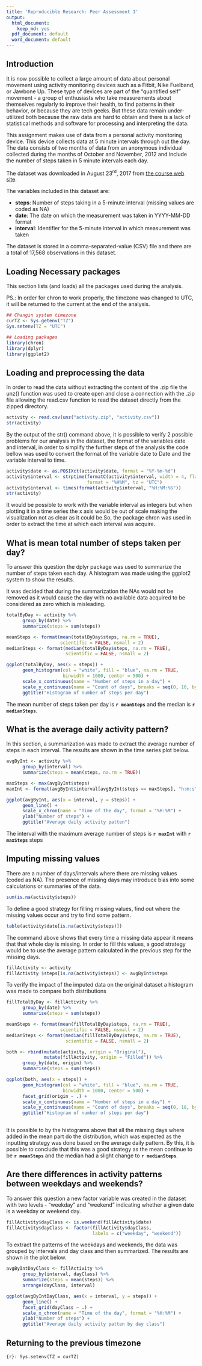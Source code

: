 ```yaml
---
title: 'Reproducible Research: Peer Assessment 1'
output:
  html_document:
    keep_md: yes
  pdf_document: default
  word_document: default
---
```


## Introduction

It is now possible to collect a large amount of data about personal movement using activity monitoring devices such as a Fitbit, Nike Fuelband, or Jawbone Up. These type of devices are part of the "quantified self" movement - a group of enthusiasts who take measurements about themselves regularly to improve their health, to find patterns in their behavior, or because they are tech geeks. But these data remain under-utilized both because the raw data are hard to obtain and there is a lack of statistical methods and software for processing and interpreting the data.

This assignment makes use of data from a personal activity monitoring device. This device collects data at 5 minute intervals through out the day. The data consists of two months of data from an anonymous individual collected during the months of October and November, 2012 and include the number of steps taken in 5 minute intervals each day.

The dataset was downloaded in August 23<sup>rd</sup>, 2017 from [the course web site](https://d396qusza40orc.cloudfront.net/repdata%2Fdata%2Factivity.zip).

The variables included in this dataset are:

- **steps**: Number of steps taking in a 5-minute interval (missing values are coded as NA)
- **date**: The date on which the measurement was taken in YYYY-MM-DD format
- **interval**: Identifier for the 5-minute interval in which measurement was taken

The dataset is stored in a comma-separated-value (CSV) file and there are a total of 17,568 observations in this dataset.

## Loading Necessary packages

This section lists (and loads) all the packages used during the analysis.

PS.: In order for chron to work properly, the timezone was changed to UTC, it will be returned to the current at the end of the analysis.

```r
## Changin system timezone
curTZ <- Sys.getenv("TZ")
Sys.setenv(TZ = "UTC")

## Loading packages
library(chron)
library(dplyr)
library(ggplot2)
```

## Loading and preprocessing the data

In order to read the data without extracting the content of the .zip file the unz() function was used to create open and close a connection with the .zip file allowing the read.csv function to read the dataset directly from the zipped directory.

```r
activity <- read.csv(unz("activity.zip", "activity.csv"))
str(activity)
```

By the output of the str() command above, it is possible to verify 2 possible problems for our analysis in the dataset, the format of the variables date and interval, in order to simplify the further steps of the analysis the code bellow was used to convert the format of the variable date to Date and the variable interval to time.

```r
activity$date <- as.POSIXct(activity$date, format = "%Y-%m-%d")
activity$interval <- strptime(formatC(activity$interval, width = 4, flag = "0"),
                              format = "%H%M", tz = "UTC")
activity$interval <- times(format(activity$interval, "%H:%M:%S"))
str(activity)
```

It would be possible to work with the variable interval as integers but when plotting it in a time series the x axis would be out of scale making the visualization not as clear as it could be.So, the package chron was used in order to extract the time at which each interval was acquire.

## What is mean total number of steps taken per day?

To answer this question the dplyr package was used to summarize the number of steps taken each day. A histogram was made using the ggplot2 system to show the results.

It was decided that during the summarization the NAs would not be removed as it would cause the day with no available data acquired to be considered as zero which is misleading.

```r
totalByDay <- activity %>%
      group_by(date) %>%
      summarize(steps = sum(steps))

meanSteps <- format(mean(totalByDay$steps, na.rm = TRUE),
                    scientific = FALSE, nsmall = 2)
medianSteps <- format(median(totalByDay$steps, na.rm = TRUE),
                      scientific = FALSE, nsmall = 2)

ggplot(totalByDay, aes(x = steps)) + 
      geom_histogram(col = "white", fill = "blue", na.rm = TRUE, 
                     binwidth = 1000, center = 500) + 
      scale_x_continuous(name = "Number of steps in a day") +
      scale_y_continuous(name = "Count of days", breaks = seq(0, 10, by = 2)) +
      ggtitle("Histogram of number of steps per day") 
```

The mean number of steps taken per day is **`r meanSteps`** and the median is **`r medianSteps`**.

## What is the average daily activity pattern?

In this section, a summarization was made to extract the average number of steps in each interval. The results are shown in the time series plot below.

```r
avgByInt <- activity %>%
      group_by(interval) %>%
      summarize(steps = mean(steps, na.rm = TRUE))

maxSteps <- max(avgByInt$steps)
maxInt <- format(avgByInt$interval[avgByInt$steps == maxSteps], "h:m:s")

ggplot(avgByInt, aes(x = interval, y = steps)) + 
      geom_line() +
      scale_x_chron(name = "Time of the day", format = "%H:%M") +
      ylab("Number of steps") +
      ggtitle("Average daily activity patten")

```

The interval with the maximum average number of steps is **`r maxInt`** with **`r maxSteps`** steps

## Imputing missing values

There are a number of days/intervals where there are missing values (coded as NA). The presence of missing days may introduce bias into some calculations or summaries of the data.

```r
sum(is.na(activity$steps))
```

To define a good strategy for filling missing values, find out where the missing values occur and try to find some pattern.

```r
table(activity$date[is.na(activity$steps)])
```

The command above shows that every time a missing data appear it means that that whole day is missing. In order to fill this values, a good strategy would be to use the average pattern calculated in the previous step for the missing days.

```r
fillActivity <- activity
fillActivity $steps[is.na(activity$steps)] <- avgByInt$steps
```

To verify the impact of the imputed data on the original dataset a histogram was made to compare both distributions

```r
fillTotalByDay <- fillActivity %>% 
      group_by(date) %>%
      summarise(steps = sum(steps))

meanSteps <- format(mean(fillTotalByDay$steps, na.rm = TRUE), 
                    scientific = FALSE, nsmall = 2)
medianSteps <- format(median(fillTotalByDay$steps, na.rm = TRUE), 
                      scientific = FALSE, nsmall = 2)

both <- rbind(mutate(activity, origin = "Original"), 
              mutate(fillActivity, origin = "Filled")) %>%
      group_by(date, origin) %>%
      summarise(steps = sum(steps))

ggplot(both, aes(x = steps)) + 
      geom_histogram(col = "white", fill = "blue", na.rm = TRUE, 
                     binwidth = 1000, center = 500) +
      facet_grid(origin ~ .) +
      scale_x_continuous(name = "Number of steps in a day") +
      scale_y_continuous(name = "Count of days", breaks = seq(0, 18, by = 2)) +
      ggtitle("Histogram of number of steps per day") 
      
```

It is possible to by the histograms above that all the missing days where added in the mean part do the distribution, which was expected as the inputting strategy was done based on the average daily pattern. By this, it is possible to conclude that this was a good strategy as the mean continue to be **`r meanSteps`** and the median had a slight change to **`r medianSteps`**.

## Are there differences in activity patterns between weekdays and weekends?

To answer this question a new factor variable was created in the dataset with two levels - "weekday" and "weekend" indicating whether a given date is a weekday or weekend day.

```r
fillActivity$dayClass <- is.weekend(fillActivity$date)
fillActivity$dayClass <- factor(fillActivity$dayClass, 
                                labels = c("weekday", "weekend"))
```

To extract the patterns of the weekdays and weekends, the data was grouped by intervals and day class and then summarized. The results are shown in the plot below.

```r
avgByIntDayClass <- fillActivity %>%
      group_by(interval, dayClass) %>%
      summarize(steps = mean(steps)) %>%
      arrange(dayClass, interval)

ggplot(avgByIntDayClass, aes(x = interval, y = steps)) +
      geom_line() +
      facet_grid(dayClass ~ .) +
      scale_x_chron(name = "Time of the day", format = "%H:%M") +
      ylab("Number of steps") +
      ggtitle("Average daily activity patten by day class")
```

## Returning to the previous timezone

```{r}:
Sys.setenv(TZ = curTZ)
```